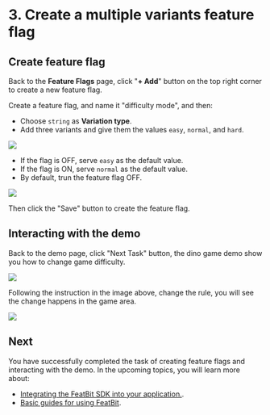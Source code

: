 
# 3. Create a multiple variants feature flag

## Create feature flag

Back to the **Feature Flags** page, click "**+ Add**" button on the top right corner to create a new feature flag.

Create a feature flag, and name it "difficulty mode", and then:

- Choose `string` as **Variation type**.
- Add three variants and give them the values `easy`, `normal`, and `hard`.

![](../getting-started/assets/create-a-multi-variant-feature-flag/create-feature-flag-001.png)


- If the flag is OFF, serve ``easy`` as the default value. 
- If the flag is ON, serve ``normal`` as the default value.
- By default, trun the feature flag OFF.

![](../getting-started/assets/create-a-multi-variant-feature-flag/create-feature-flag-002.png)

Then click the "Save" button to create the feature flag.

## Interacting with the demo

Back to the demo page, click "Next Task" button, the dino game demo show you how to change game difficulty.

![](../getting-started/assets/create-a-multi-variant-feature-flag/demo-001.png)

Following the instruction in the image above, change the rule, you will see the change happens in the game area.

![](../getting-started/assets/create-a-multi-variant-feature-flag/demo-002.png)

## Next

You have successfully completed the task of creating feature flags and interacting with the demo. In the upcoming topics, you will learn more about:

- [Integrating the FeatBit SDK into your application.](connect-an-sdk.md).
- [Basic guides for using FeatBit](how-to-guides/testing-in-production.md).